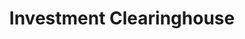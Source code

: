 ---
title: Investment Clearinghouse
url: https://www.investmentclearinghouse.com
caption: Investment Clearinghouse is a platform in which u will get funds for your products / Ideas.
preview: /img/investment-clearing-houes.png
tags: [ruby, rails-6, Heroku, Bootstrap, Aws]
---